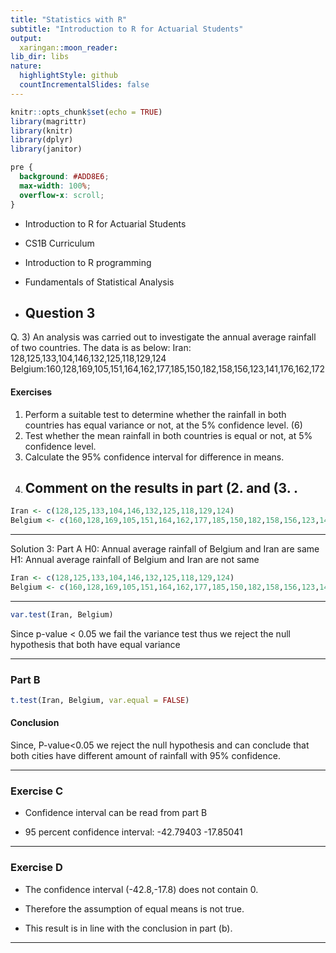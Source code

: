 ```yaml
---
title: "Statistics with R"
subtitle: "Introduction to R for Actuarial Students"
output:
  xaringan::moon_reader:
lib_dir: libs
nature:
  highlightStyle: github
  countIncrementalSlides: false
---
```


```r
knitr::opts_chunk$set(echo = TRUE)
library(magrittr)
library(knitr)
library(dplyr)
library(janitor)


```

```css
pre {
  background: #ADD8E6;
  max-width: 100%;
  overflow-x: scroll;
}
```

* Introduction to R for Actuarial Students

* CS1B Curriculum

* Introduction to R programming
* Fundamentals of Statistical Analysis

* Question 3
---


Q. 3) An analysis was carried out to investigate the annual average rainfall of two countries. 
The data is as below:
Iran: 128,125,133,104,146,132,125,118,129,124
Belgium:160,128,169,105,151,164,162,177,185,150,182,158,156,123,141,176,162,172

#### Exercises

1.  Perform a suitable test to determine whether the rainfall in both countries has equal 
variance or not, at the 5% confidence level. (6)
2.  Test whether the mean rainfall in both countries is equal or not, at 5% confidence 
level. 
3.   Calculate the 95% confidence interval for difference in means. 
4.  Comment on the results in part (2.  and (3.  .
---

```r
Iran <- c(128,125,133,104,146,132,125,118,129,124)
Belgium <- c(160,128,169,105,151,164,162,177,185,150,182,158,156,123,141,176,162,172)
```

---

Solution 3:
Part A
H0: Annual average rainfall of Belgium and Iran are same
H1: Annual average rainfall of Belgium and Iran are not same


```r
Iran <- c(128,125,133,104,146,132,125,118,129,124)
Belgium <- c(160,128,169,105,151,164,162,177,185,150,182,158,156,123,141,176,162,172)
```

---

```r
var.test(Iran, Belgium)
```


Since p-value < 0.05 we fail the variance test thus we reject the null hypothesis that both have equal 
variance

---

### Part B

```r
t.test(Iran, Belgium, var.equal = FALSE)
```


#### Conclusion

Since, P-value<0.05 we reject the null hypothesis and can conclude that both cities have different amount 
of rainfall with 95% confidence.

---

### Exercise C

* Confidence interval can be read from part B

* 95 percent confidence interval:
-42.79403 -17.85041

---

### Exercise D

* The confidence interval (-42.8,-17.8) does not contain 0. 
* Therefore the assumption of equal means is 
not true. 

* This result is in line with the conclusion in part (b). 

---